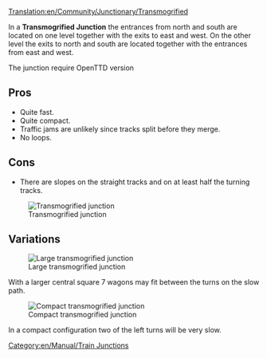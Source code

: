 [[Translation:en/Community/Junctionary/Transmogrified]]
{{en/Community/Junctionary/Navigation}}

In a '''Transmogrified Junction''' the entrances from north and south are located on one level together with the exits to east and west. On the other level the exits to north and south are located together with the entrances from east and west.

The junction require OpenTTD version  

==Pros==
* Quite fast.
* Quite compact.
* Traffic jams are unlikely since tracks split before they merge.
* No loops.

==Cons==
* There are slopes on the straight tracks and on at least half the turning tracks.

[[File:en/Ttd.transmogrified.png|frame|none|Transmogrified junction]]

==Variations==

[[File:en/Community/Junctionary/Ttd.transmogrified.large.png|frame|none|Large transmogrified junction]]

With a larger central square 7 wagons may fit between the turns on the slow path.

[[File:en/Community/Junctionary/Ttd.transmogrified.compact.png|frame|none|Compact transmogrified junction]]

In a compact configuration two of the left turns will be very slow.

[[Category:en/Manual/Train Junctions]]